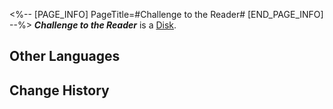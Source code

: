<%-- [PAGE_INFO]
PageTitle=#Challenge to the Reader#
[END_PAGE_INFO] --%>
{{Item Infobox
|title       = ''Challenge to the Reader''
|id          = 210301
|image       = Item ''Challenge to the Reader''.png
|type        = Disk
|invCategory = Valuables
|rarity      = 3
|effect      = A record that can be played on the Express' phonograph. It might be a chance acquisition or a gift from someone else. All sorts of memories surge up when the music plays &mdash; the smiles, encounters, touches, and the excitement of battle. Maybe that is why people still collect records even as society rapidly advances.<br />The current record contains the track "Challenge to the Reader."
|description = <br />''All the clues are in motion &mdash; happy hunting!''
}}
'''''Challenge to the Reader''''' is a [[Disk]].

==Other Languages==
{{Other Languages
|en   = ''Challenge to the Reader''
|zhs  = 《挑战读者》
|zht  = 《挑戰讀者》
|ja   = 『読者への挑戦』
|ko   = ≪독자에 대한 도전≫
|es   = Desafío para el lector
|fr   = ''Challenge to the Reader''
|ru   = Challenge to the Reader
|th   = "Challenge to the Reader"
|vi   = Thách Thức Độc Giả
|de   = „Herausforderung an den Leser“
|id   = "Challenge to the Reader"
|pt   = "Challenge to the Reader"
}}

==Change History==
{{Change History|2.0}}